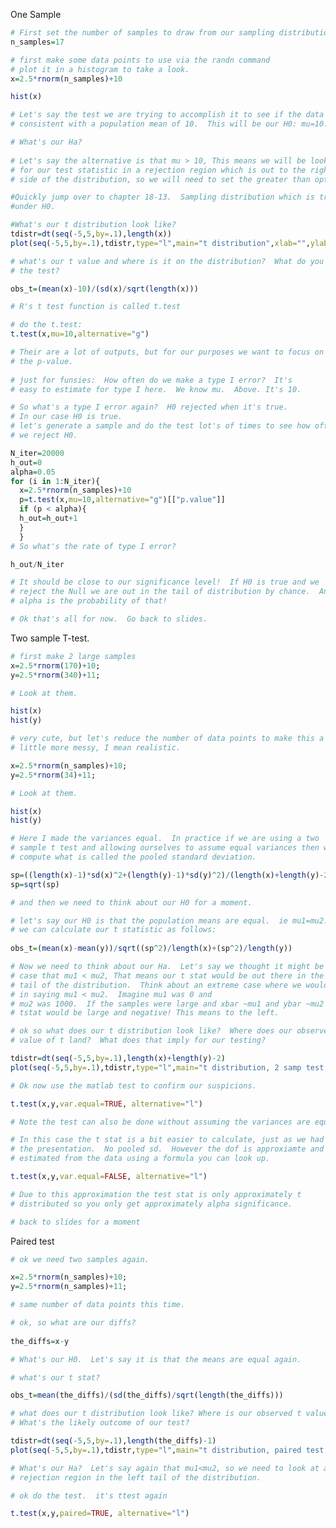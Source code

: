 One Sample
```r
# First set the number of samples to draw from our sampling distribution
n_samples=17

# first make some data points to use via the randn command
# plot it in a histogram to take a look.
x=2.5*rnorm(n_samples)+10

hist(x)

# Let's say the test we are trying to accomplish it to see if the data is
# consistent with a population mean of 10.  This will be our H0: mu=10.

# What's our Ha?  
  
# Let's say the alternative is that mu > 10, This means we will be looking
# for our test statistic in a rejection region which is out to the right
# side of the distribution, so we will need to set the greater than option.

#Quickly jump over to chapter 18-13.  Sampling distribution which is true
#under H0.

#What's our t distribution look like?
tdistr=dt(seq(-5,5,by=.1),length(x))
plot(seq(-5,5,by=.1),tdistr,type="l",main="t distribution",xlab="",ylab="")

# what's our t value and where is it on the distribution?  What do you predict for the result of
# the test?

obs_t=(mean(x)-10)/(sd(x)/sqrt(length(x)))

# R's t test function is called t.test

# do the t.test:
t.test(x,mu=10,alternative="g")

# Their are a lot of outputs, but for our purposes we want to focus on 
# the p-value. 
  
# just for funsies:  How often do we make a type I error?  It's
# easy to estimate for type I here.  We know mu.  Above. It's 10.

# So what's a type I error again?  H0 rejected when it's true.
# In our case H0 is true.
# let's generate a sample and do the test lot's of times to see how often
# we reject H0.

N_iter=20000
h_out=0
alpha=0.05
for (i in 1:N_iter){
  x=2.5*rnorm(n_samples)+10
  p=t.test(x,mu=10,alternative="g")[["p.value"]]
  if (p < alpha){
  h_out=h_out+1
  }
  }
# So what's the rate of type I error?

h_out/N_iter

# It should be close to our significance level!  If H0 is true and we
# reject the Null we are out in the tail of distribution by chance.  And
# alpha is the probability of that!

# Ok that's all for now.  Go back to slides.
```
Two sample T-test.
```r

# first make 2 large samples
x=2.5*rnorm(170)+10;
y=2.5*rnorm(340)+11;

# Look at them.

hist(x)
hist(y)

# very cute, but let's reduce the number of data points to make this a
# little more messy, I mean realistic.

x=2.5*rnorm(n_samples)+10;
y=2.5*rnorm(34)+11;

# Look at them.

hist(x)
hist(y)

# Here I made the variances equal.  In practice if we are using a two
# sample t test and allowing ourselves to assume equal variances then we
# compute what is called the pooled standard deviation.  

sp=((length(x)-1)*sd(x)^2+(length(y)-1)*sd(y)^2)/(length(x)+length(y)-2)
sp=sqrt(sp)

# and then we need to think about our H0 for a moment.

# let's say our H0 is that the population means are equal.  ie mu1=mu2.  So
# we can calculate our t statistic as follows:
  
obs_t=(mean(x)-mean(y))/sqrt((sp^2)/length(x)+(sp^2)/length(y))

# Now we need to think about our Ha.  Let's say we thought it might be the
# case that mu1 < mu2, That means our t stat would be out there in the left
# tail of the distribution.  Think about an extreme case where we would feel confident
# in saying mu1 < mu2.  Imagine mu1 was 0 and
# mu2 was 1000.  If the samples were large and xbar ~mu1 and ybar ~mu2 then
# tstat would be large and negative! This means to the left.

# ok so what does our t distribution look like?  Where does our observed
# value of t land?  What does that imply for our testing?

tdistr=dt(seq(-5,5,by=.1),length(x)+length(y)-2)
plot(seq(-5,5,by=.1),tdistr,type="l",main="t distribution, 2 samp test example",xlab="",ylab="")

# Ok now use the matlab test to confirm our suspicions.

t.test(x,y,var.equal=TRUE, alternative="l")

# Note the test can also be done without assuming the variances are equal

# In this case the t stat is a bit easier to calculate, just as we had in
# the presentation.  No pooled sd.  However the dof is approxiamte and is
# estimated from the data using a formula you can look up.

t.test(x,y,var.equal=FALSE, alternative="l")

# Due to this approximation the test stat is only approximately t
# distributed so you only get approximately alpha significance.

# back to slides for a moment
```
Paired test
```r
# ok we need two samples again.

x=2.5*rnorm(n_samples)+10;
y=2.5*rnorm(n_samples)+11;

# same number of data points this time.

# ok, so what are our diffs?
  
the_diffs=x-y

# What's our H0.  Let's say it is that the means are equal again.

# what's our t stat?

obs_t=mean(the_diffs)/(sd(the_diffs)/sqrt(length(the_diffs)))

# what does our t distribution look like? Where is our observed t value?
# What's the likely outcome of our test?

tdistr=dt(seq(-5,5,by=.1),length(the_diffs)-1)
plot(seq(-5,5,by=.1),tdistr,type="l",main="t distribution, paired test example",xlab="",ylab="")

# What's our Ha?  Let's say again that mu1<mu2, so we need to look at a
# rejection region in the left tail of the distribution.

# ok do the test.  it's ttest again

t.test(x,y,paired=TRUE, alternative="l")
```
